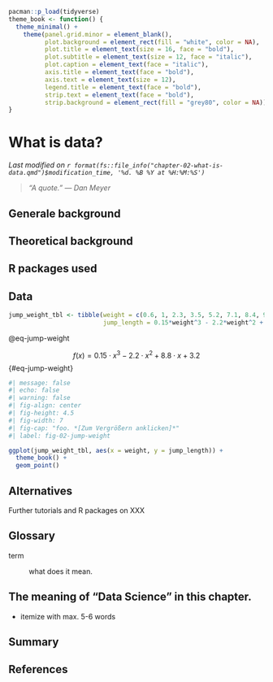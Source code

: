 ```r
pacman::p_load(tidyverse)
theme_book <- function() {
  theme_minimal() +
    theme(panel.grid.minor = element_blank(),
          plot.background = element_rect(fill = "white", color = NA),
          plot.title = element_text(size = 16, face = "bold"),
          plot.subtitle = element_text(size = 12, face = "italic"),
          plot.caption = element_text(face = "italic"),
          axis.title = element_text(face = "bold"),
          axis.text = element_text(size = 12),
          legend.title = element_text(face = "bold"),
          strip.text = element_text(face = "bold"),
          strip.background = element_rect(fill = "grey80", color = NA))
}
```

# What is data? {#sec-what-is-data}

*Last modified on `r format(fs::file_info("chapter-02-what-is-data.qmd")$modification_time, '%d. %B %Y at %H:%M:%S')`*

> *"A quote." --- Dan Meyer*

## Generale background

## Theoretical background

## R packages used

## Data

```r
jump_weight_tbl <- tibble(weight = c(0.6, 1, 2.3, 3.5, 5.2, 7.1, 8.4, 9.2, 10),
                          jump_length = 0.15*weight^3 - 2.2*weight^2 + 8.8*weight + 3.2)
```

@eq-jump-weight

$$
f(x) = 0.15\cdot x^3 - 2.2\cdot x^2 + 8.8 \cdot x + 3.2
$$ {#eq-jump-weight}

```r
#| message: false
#| echo: false
#| warning: false
#| fig-align: center
#| fig-height: 4.5
#| fig-width: 7
#| fig-cap: "foo. *[Zum Vergrößern anklicken]*"
#| label: fig-02-jump-weight

ggplot(jump_weight_tbl, aes(x = weight, y = jump_length)) +
  theme_book() +
  geom_point()

```


## Alternatives 

Further tutorials and R packages on XXX

## Glossary

term

: what does it mean.

## The meaning of "Data Science" in this chapter.

- itemize with max. 5-6 words

## Summary

## References {.unnumbered}